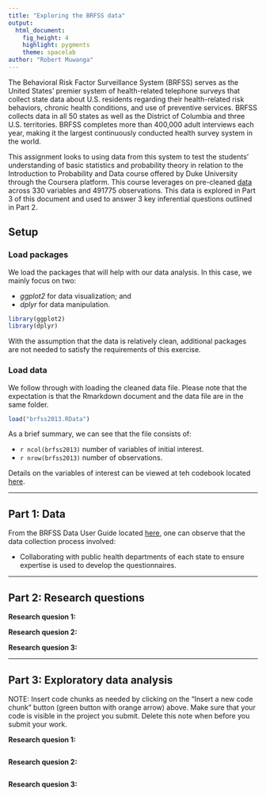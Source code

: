 ```yaml
---
title: "Exploring the BRFSS data"
output: 
  html_document: 
    fig_height: 4
    highlight: pygments
    theme: spacelab
author: "Robert Muwanga"
---
```


The Behavioral Risk Factor Surveillance System (BRFSS) serves as the United States' premier system of health-related telephone surveys that collect state data about U.S. residents regarding their health-related risk behaviors, chronic health conditions, and use of preventive services. BRFSS collects data in all 50 states as well as the District of Columbia and three U.S. territories. BRFSS completes more than 400,000 adult interviews each year, making it the largest continuously conducted health survey system in the world.

This assignment looks to using data from this system to test the students' understanding of basic statistics and probability theory in relation to the Introduction to Probability and Data course offered by Duke University through the Coursera platform. This course leverages on pre-cleaned [data](https://d3c33hcgiwev3.cloudfront.net/_384b2d9eda4b29131fb681b243a7767d_brfss2013.RData?Expires=1567382400&Signature=g2cdbaLay8V5uiR1Z6HSmxaP1D88sB7RigZlOJ73o0t6ylKkNfPR9rA5uo4RfyPa1rDl95nipSPvSRkRuX4al9A6CDhwr2pRfsFBqOaElG70mnZe-jD6Z5~rfQ0FfMndLvhzVUUgqxJc25YGt9FXNu2xBFLaK5bTrWuPBrBsCvk_&Key-Pair-Id=APKAJLTNE6QMUY6HBC5A) across 330 variables and 491775 observations. This data is explored in Part 3 of this document and used to answer 3 key inferential questions outlined in Part 2. 

## Setup

### Load packages
We load the packages that will help with our data analysis. In this case, we mainly focus on two:

* *ggplot2* for data visualization; and
* *dplyr* for data manipulation.

```r
library(ggplot2)
library(dplyr)
```

With the assumption that the data is relatively clean, additional packages are not needed to satisfy the requirements of this exercise. 

### Load data

We follow through with loading the cleaned data file. Please note that the expectation is that the Rmarkdown document and the data file are in the same folder.

```r
load("brfss2013.RData")
```

As a brief summary, we can see that the file consists of:

* ```r ncol(brfss2013)``` number of variables of initial interest.
* ```r nrow(brfss2013)``` number of observations.

Details on the variables of interest can be viewed at teh codebook located [here](https://d3c33hcgiwev3.cloudfront.net/_e34476fda339107329fc316d1f98e042_brfss_codebook.html?Expires=1567382400&Signature=lbAn~7L1iB2VPDdaCRDf9HQAk4dQYknJrk~UMyjZSWv3clW2sI5~HK~nYQ8w07QeifH3DxVh4U29SBSg3gBnNyJPmxLOY0-XJTJscdub3RiU5vpNjpVpwFEAja5WO2RhDsNrEh5yMyn~nLDwcK8~cIGMFNwN1kNAvOQmV4TWzDg_&Key-Pair-Id=APKAJLTNE6QMUY6HBC5A##asthmage).

* * *

## Part 1: Data

From the BRFSS Data User Guide located [here](https://www.cdc.gov/brfss/data_documentation/pdf/UserguideJune2013.pdf), one can observe that the data collection process involved:

* Collaborating with public health departments of each state to ensure expertise is used to develop the questionnaires.


* * *

## Part 2: Research questions

**Research quesion 1:**

**Research quesion 2:**

**Research quesion 3:**


* * *

## Part 3: Exploratory data analysis

NOTE: Insert code chunks as needed by clicking on the "Insert a new code chunk" 
button (green button with orange arrow) above. Make sure that your code is visible
in the project you submit. Delete this note when before you submit your work.

**Research quesion 1:**

```r

```



**Research quesion 2:**

```r

```



**Research quesion 3:**

```r

```

